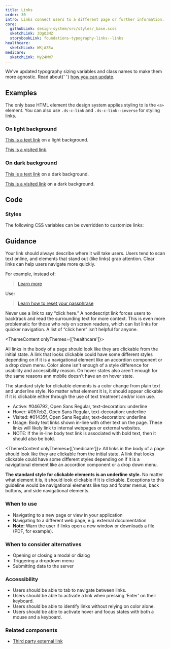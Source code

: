 ```yaml
---
title: Links
order: 30
intro: Links connect users to a different page or further information.
core:
  githubLink: design-system/src/styles/_base.scss
  sketchLink: 3OgOJMZ
  storybookLink: foundations-typography-links--links
healthcare:
  sketchLink: WKjAZ8w
medicare:
  sketchLink: My24MW7
---
```



<Alert heading="Typography sizing updates!">
  <p class="ds-c-alert__text">
    We've updated typography sizing variables and class names to make them more agnostic. Read about{' '}
    <a href="/migration-guides/agnostic-typography-classes">how you can update</a>.
  </p>
</Alert>

## Examples

The only base HTML element the design system applies styling to is the `<a>` element. You can also use `.ds-c-link` and `.ds-c-link--inverse` for styling links.

### On light background

<EmbeddedExample>
  <p><a href="javascript:void(0);">This is a text link</a> on a light background.</p>
  <p><a href="https://design.cms.gov/">This is a visited link</a>.</p>
</EmbeddedExample>

### On dark background

<EmbeddedExample>
  <div class="ds-base ds-base--inverse ds-u-padding--1">
    <p><a href="javascript:void(0);">This is a text link</a> on a dark background.</p>
    <p><a href="https://design.cms.gov/">This is a visited link</a> on a dark background.</p>
  </div>
</EmbeddedExample>

## Code

### Styles

The following CSS variables can be overridden to customize links:

<ComponentThemeOptions
  componentname="link"
/>


## Guidance

Your link should always describe where it will take users. Users tend to scan text online, and elements that stand out (like links) grab attention. Clear links can help users navigate more quickly.

For example, instead of:

> [Learn more](#)

Use:

> [Learn how to reset your passphrase](#)

Never use a link to say “click here.” A nondescript link forces users to backtrack and read the surrounding text for more context. This is even more problematic for those who rely on screen readers, which can list links for quicker navigation. A list of “click here” isn’t helpful for anyone.

<ThemeContent onlyThemes={['healthcare']}>

All links in the body of a page should look like they are clickable from the initial state.  A link that looks clickable could have some different styles depending on if it is a navigational element like an accordion component or a drop down menu. Color alone isn't enough of a style difference for usability and accessibility reason. On hover states also aren't enough for the same reasons ann mobile doesn't have an on hover state.

The standard style for clickable elements is a color change from plain text and underline style.  No matter what element it is, it should appear clickable if it is clickable either through the use of text treatment and/or icon use.

- Active: #046792, Open Sans Regular, text-decoration: underline
- Hover: #057eb2, Open Sans Regular, text-decoration: underline 
- Visited: #01435f, Open Sans Regular, text-decoration: underline 
- Usage: Body text links shown in-line with other text on the page. These links will likely link to internal webpages or external websites. 
- NOTE: If the in-line body text link is associated with bold text, then it should also be bold.

</ThemeContent>


<ThemeContent onlyThemes={['medicare']}>
All links in the body of a page should look like they are clickable from the initial state.  A link that looks clickable could have some different styles depending on if it is a navigational element like an accordion component or a drop down menu. 

<b>The standard style for clickable elements is an underline style.</b>  No matter what element it is, it should look clickable if it is clickable. Exceptions to this guideline would be navigational elements like top and footer menus, back buttons, and side navigational elements. 
</ThemeContent>


### When to use

- Navigating to a new page or view in your application
- Navigating to a different web page, e.g. external documentation
- **Note:** Warn the user if links open a new window or downloads a file (PDF, for example).

### When to consider alternatives

- Opening or closing a modal or dialog
- Triggering a dropdown menu
- Submitting data to the server

### Accessibility

- Users should be able to tab to navigate between links.
- Users should be able to activate a link when pressing ‘Enter’ on their keyboard.
- Users should be able to identify links without relying on color alone.
- Users should be able to activate hover and focus states with both a mouse and a keyboard.

### Related components

- [Third party external link](/components/third-party-external-link/)
